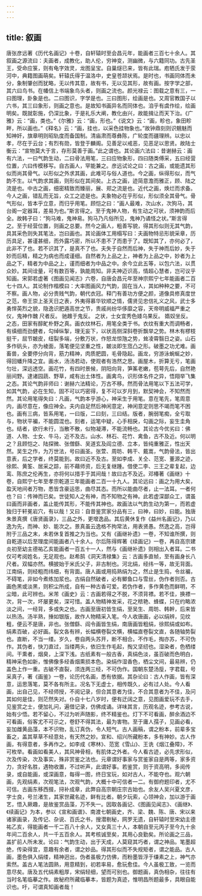 ```yaml
---
---
---
```

title: 叙画
---




唐张彦远著《历代名画记》十卷，自轩辕时至会昌元年，能画者三百七十余人。其叙画之源流曰：夫画者，成教化，助人伦，穷神变，测幽微，与六籍同功。古先圣王，受命应箓，则有龟字效灵，龙图呈宝。自巢燧已来，皆有此瑞。庖牺氏发于荥河中，典籍图画萌矣。轩辕氏得于温洛中，史皇苍颉状焉。是时也，书画同体而未分，象制肇创而犹略，无以传其意，故有书，无以见其形，故有画。按字学之部，其六曰鸟书。在幡信上书端象鸟头者，则画之流也。颜光禄云：图载之意有三，一曰图理，卦象是也。二曰图识，字学是也。三曰图形，绘画是也。又周官教国子以六书，其三曰象形，则画之意也。是故知书画异名而同体也。洎乎有虞作绘，绘画明矣。既就彰施，仍深比象，于是礼乐大阐，教化由兴，故能揖让而天下治。《广雅》云：“画，类也。”《尔雅》云：“画，形也。”《说文》云：“画，畛也，象田畛畔，所以画也。”《释名》云：“画，挂也，以采色挂物象也。”故钟鼎刻则识魑魅而知神奸，旗章明则昭轨度而备国制。清庙肃而尊彝陈，广轮度而疆理辨。以忠以孝，尽在于云台；有烈有勋，皆登于麟阁。见善足以戒恶，见恶足以思贤。故陆士衡云：“宣物莫大于言，存形莫善于画。”此之谓也。其论画六法曰：昔谢赫云：画有六法，一曰气韵生动，二曰骨法用笔，三曰应物象形，四曰随类傅采，五曰经营位置，六曰传模移写。自古画人，罕能兼之。彦远试论之曰：古之画，或能遗其形似而尚其骨气。以形似之外求其画，此难可与俗人道也。今之画，纵得形似，而气韵不生。以气韵求其画，则形似在其间矣。上古之画，迹简意澹而雅正，顾、陆之流是也。中古之画，细密精致而臻丽，展、郑之流是也。近代之画，焕烂而求备。今人之画，错乱而无旨，众工之迹是也。夫象物必在乎形似，形似须全其骨气。骨气形似，皆本乎立意，而归乎用笔。顾恺之曰：“画人最难，次山水，次狗马，其台阁一定器耳，差易为也。”斯言得之。至于鬼神人物，有生动之可状，须神韵而后全。故韩子曰：“狗马难，鬼神易。狗马乃凡俗所见，鬼神乃谲怪之状。”斯言得之。至于经营位置，则画之总要。然今之画人，粗善写貌，得其形似则无其气韵，具其采色则失其笔法，岂曰画也。其论画体工用榻写曰：夫画物特忌形貌采章，历历具足，甚谨甚细，而外露巧密，所以不患不了而患于了。既知其了，亦何必了，此非不了也。若不识其了，是真不了也。夫失于自然而后神，失于神而后妙，失于妙而后精，精之为病也而成谨细。自然者为上品之上，神者为上品之中，妙者为上品之下，精者为中品之上，谨而细者为中品之中。余今立此五等，以包六法，以贯众妙。其间诠量，可有数百等，孰能周知。非夫神迈识高，情超心慧者，岂可议乎知画。宋郭若虚著《图画见闻志》六卷，自唐会昌元年至神宗熙宁七年能画者二百七十四人。其论制作楷模曰：大率图画风力气韵，固在当人，其如种种之要，不可不察。画人物，必分贵贱气韵，朝代衣冠。释门有善功方便之颜，道像具修真度世之范，帝王崇上圣天日之表，外夷得慕华钦顺之情，儒贤见忠信礼义之风，武士多勇悍英烈之貌，隐逸识肥遁高世之节，贵戚尚纷华侈靡之容，天帝明威福严重之仪，鬼神作魗 尺者反。 驰趡于鬼反。 之状，士女宜秀色婑乌果反。 媠奴坐反。 之态，田家有醇甿朴野之真。画衣纹林石，用笔全类于书。衣纹有重大而调畅者，有缜细而劲健者，勾绰纵掣，理无妄下，以状高侧深斜卷折飘举之势。林木有樛枝挺干，屈节皴皮，纽裂多端，分敷万状，作怒龙惊虺之势，耸凌霄翳日之姿。山石多作矾头，亦为棱面，落笔便见坚重之性，皴淡即生窊凸之形。破墨之功尤难。画畜兽，全要停分向背，筋力精神，肉质肥圆，毛骨隐起。画龙，穷游泳蜿蜒之妙，得回蟠升降之宜。画水，汤汤若动，使观者有浩然之思。画屋木，折算无亏，笔画匀壮，深远透空。画花竹，有四时景候，阴阳向背，笋筿老嫩，苞萼先后，自然艳丽间野。逮诸园蔬、野草，咸有出土体性。画禽鸟，识形体名件之异，悟翔举飞集之态。其论气韵非师曰：谢赫六法精论，万古不移。然而骨法用笔以下五法可学，如其气韵，必在生知，固不可以巧密得，复不可以岁月到，默契神会，不知然而然。其论用笔得失曰：凡画，气韵本乎游心，神采生于用笔。意在笔先，笔周意内，画尽意在，像应神全。夫内自足然后神闲意定，神闲意定则思不竭而笔不困也。画有三病，皆系用笔，一曰版，二曰刻，三曰结。版者，腕弱笔痴，全亏取与，物状平褊，不能圆混也。刻者，运笔中疑，心手相戾，勾画之际，妄生圭角也。结者，欲行未行，当散不散，似物凝滞，不能流畅也。其论古今优劣曰：佛道、人物、士女、牛马，近不及古。山水、林石、花竹、禽鱼，古不及近。何以明之？且顾恺之、陆探微、张僧繇、吴道玄及阎立德、立本，皆纯重雅正，性出天然。吴生之作，为万世法，号曰画圣。张萱、周昉、韩干、戴嵩，气韵骨法，皆出意表，后之学者，终莫能到。故曰近不及古。至如李成、关仝、范宽、董源之迹，徐熙、黄筌、居采之踪，前不藉师资，后无复继踵。借使二李、三王之辈复起，边鸾、陈庶之伦再生，亦将何以措手于其间哉！故曰古不及近。邓椿著《画继》十卷，自熙宁七年至孝宗乾道三年能画者二百一十九人。其论远曰：画之为用大矣，盈天地间者万物，悉皆含豪运思，曲尽其态。而所以能曲尽者，止一法耳。一者何也？曰：传神而已矣。世徒知人之有神，而不知物之有神。此若虚深鄙众工，谓虽曰画而非画者，盖止能传其形，不能传其神也。故画法以气韵生动为第一，而若虚独归于轩冕岩穴，有以哉！又曰：自昔鉴赏家分品有三，曰神，曰妙，曰能。独唐朱景真撰《唐贤画录》，三品之外，更增逸品。其后黄休复作《益州名画记》，乃以逸为先，而神、妙、能次之。景真虽云逸格不拘常法，用表贤愚。然逸之高，岂得附于三品之末，未若休复首推之为当也。又有《画继补遗》一卷，不知谁所撰，则自乾道以后至理度间能画者八十余人。尔后陈得辉著《续画记》一卷，再自高宗建炎初至幼主德祐乙亥能画者一百五十一人，然与《画继补遗》则相出入者耳。二书仅可考阅姓名，无足观也。赵希鹄《洞天清禄集》云：古画多直帧，至有画身长八尺者。双幅亦然。横披始于米氏父子，非古制也。河北绢，经纬一等，故无背面。江南绢，则经粗而纬细，有背面。唐人画或用捣熟绢为之，然止是生捣，令丝褊，不碍笔，非如今煮练加浆也。古绢自然破者，必有鲫鱼口与雪丝，伪作者则否。古画色黑或淡黑，则积尘所成，自有一种古香可爱。若伪作者，多作黄色而鲜明，不尘暗，此可辨也。米芾《画史》云：古画若得之不脱，不须背褾。若不佳，换褾一次，背一次，坏屡更矣，深可惜。盖人物精神发采，花之秾艳、蜂蝶，只在约略浓淡之间，一经背，多或失之也。古画至唐初皆生绢，至吴生、周昉、韩幹，后来皆以热汤。汤半熟，捶如银版，故作人物精采入笔。今人收唐画，必以绢辨，见纹粗，便云不是唐，非也。张僧繇、阎令画皆生绢，南唐画皆粗绢，徐熙绢或如布。绢素百破，必好画。裂文各有辨，长幅横卷裂文横，横幅直卷裂文直，各随轴势裂也。直断，不当一缕。岁久，卷自两头苏开，断不相合。不作毛，掏亦苏，不可伪作。其伪者，快刀直过，当缕两头，依旧生作毛起，掏又坚纫也。湿染者，色栖缕间。干熏者，烟臭，上深下浅。古纸素有一般古香，真绢色淡，虽百破而色明白，精神采色如新，惟佛像多经香烟熏损本色。染绢作湿香色，栖尘文间，最易辨，仍盖色上作一重。古破不直裂，须连两三经，不可伪作。国朝东楚汤垕，字君载，号采真子，著《画鉴》一卷，论历代名画，悉有依据。其杂论曰：古人作画，皆有深意，运思落笔，莫不各有所主。况名下无虚士，相传既久，必有过人处。今人看画，出自己见，不经师授，不阅记录，但合其意者为佳，不合其意者为不佳，及问其如何是佳，则茫然失对。仆自十七八岁时，便有迂阔之意，见图画爱玩不去手，见鉴赏之士，便加礼问，遍借记录，仿佛成诵。详味其言，历观名迹，参考古说，始有少悟。若不留心，不过为听声随影，终不精鉴也。灯下不可看画，醉余酒边不可看画，俗客尤不可示之，卷舒不得其法，最为害物。至于庸人孺子，见画必看，妄加雌黄品藻，本不识物，乱订真伪，令人短气。古人画稿，谓之粉本，前辈多宝畜之，盖其草草不经意处，有天然之妙。宣和、绍兴所藏粉本，多有神妙。古人作画，有得意者，多再作之。如李成《寒林》、范宽《雪山》、王诜《烟江叠障》，不可枚举。看画如看美人，其风神骨相，有肌体之外者。今人看古迹，必先求形似，次及传染，次及事实，殊非赏鉴之法也。元章谓好事家与赏鉴家自是两等，家多资力，贪好名胜，遇物收置，不过听声，此谓好事。若鉴赏，则于资高明，多阅传录，或自能画，或深画意，每得一图，终日宝玩，如对古人，不能夺也。观六朝画，先观绢素，次观笔法，次观气韵，大概十中可信者一二。有御府题印者，尤不可信。古画东移西掇，挦补成章，此弊自高宗朝庄宗古始也。余友人吴兴夏文彦，字士良，号兰渚生，其家世藏名迹，鲜有比者。朝夕玩索，心领神会，加以游于画艺，悟入厥趣，是故鉴赏品藻，万不失一。因取各画记、《图画见闻志》、《画继》、《续画记》为本，参以《宣和画谱》、南渡七朝画史，齐、梁、魏、陈、唐、宋以来诸家画录，及传记、杂说、百氏之书，搜潜剔秘，网罗无遗，自轩辕时至宋幼主德祐乙亥，得能画者一千二百八十余人，又女真三十人，本朝自至元丙子至今九十余年间二百余人，共一千五百余人。其考核诚至矣，其用心良勤矣。所论画之三品，盖扩前人所未发。论曰：气韵生动，出于天成，人莫窥其巧者，谓之神品。笔墨超绝，传染得宜，意趣有余者，谓之妙品。得其形似而不失规矩者，谓之能品。古人画，墨色俱入绢缕，精神迥出，伪者虽极力仿佛，而粉墨皆浮于缣素之上，神气亦索然。盖古人笔法圆熟，用意精到，初若率易，愈玩愈佳。今人虽极工致，一览而意尽矣。唐及五代绢素粗厚，宋绢轻细，望而可别也。御题画，真伪相杂，往往有当时名笔临摹之作。故秘府所藏临摹本，皆题为真迹，惟明昌所题最多，具眼自能识也。吁，可谓真知画者哉！